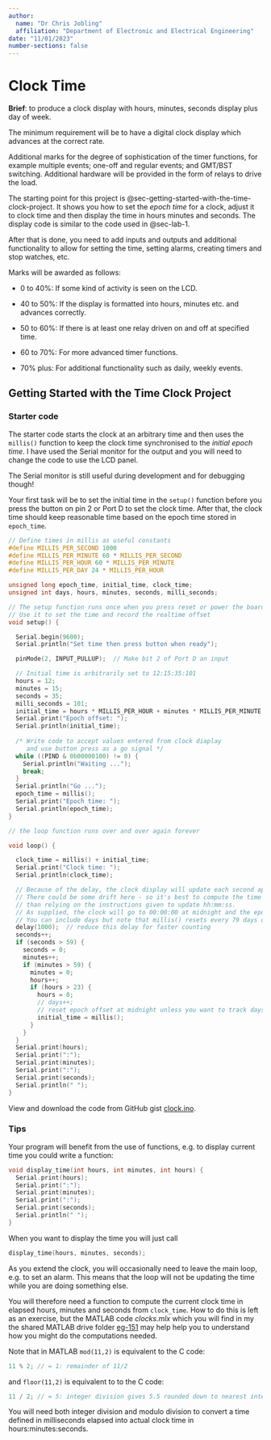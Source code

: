 ```yaml
---
author: 
  name: "Dr Chris Jobling"
  affiliation: "Department of Electronic and Electrical Engineering"
date: "11/01/2023"
number-sections: false
---
```


# Clock Time {#sec-clock-timer}

**Brief**: to produce a clock display with hours, minutes, seconds display plus day of week.

The minimum requirement will be to have a digital clock display which advances at the correct rate.

Additional marks for the degree of sophistication of the timer functions, for example multiple events; one-off and regular events; and GMT/BST switching. Additional hardware will be provided in the form of relays to drive the load.

The starting point for this project is @sec-getting-started-with-the-time-clock-project. It shows you how to set the *epoch time* for a clock, adjust it to clock time and then display the time in hours minutes and seconds. The display code is similar to the code used in @sec-lab-1.

After that is done, you need to add inputs and outputs and additional functionality to allow for setting the time, setting alarms, creating timers and stop watches, etc.

Marks will be awarded as follows:

- 0 to 40%: If some kind of activity is seen on the LCD.

- 40 to 50%: If the display is formatted into hours, minutes etc. and advances correctly.

- 50 to 60%: If there is at least one relay driven on and off at specified time.

- 60 to 70%: For more advanced timer functions.

- 70% plus: For additional functionality such as daily, weekly events.

## Getting Started with the Time Clock Project {#sec-getting-started-with-the-time-clock-project}


### Starter code
The starter code starts the clock at an arbitrary time and then uses the `millis()` function to keep the clock time synchronised to the *initial epoch time*. I have used the Serial monitor for the output and you will need to change the code to use the LCD panel.  

The Serial monitor is still useful during development and for debugging though!

Your first task will be to set the initial time in the `setup()` function before you press the button on pin 2 or Port D to set the clock time. After that, the clock time should keep reasonable time based on the epoch time stored in `epoch_time`.

```c
// Define times in millis as useful constants
#define MILLIS_PER_SECOND 1000
#define MILLIS_PER_MINUTE 60 * MILLIS_PER_SECOND
#define MILLIS_PER_HOUR 60 * MILLIS_PER_MINUTE
#define MILLIS_PER_DAY 24 * MILLIS_PER_HOUR

unsigned long epoch_time, initial_time, clock_time;
unsigned int days, hours, minutes, seconds, milli_seconds;

// The setup function runs once when you press reset or power the board
// Use it to set the time and record the realtime offset
void setup() {

  Serial.begin(9600);
  Serial.println("Set time then press button when ready");

  pinMode(2, INPUT_PULLUP);  // Make bit 2 of Port D an input

  // Initial time is arbitrarily set to 12:15:35:101
  hours = 12;
  minutes = 15;
  seconds = 35;
  milli_seconds = 101;
  initial_time = hours * MILLIS_PER_HOUR + minutes * MILLIS_PER_MINUTE + seconds * MILLIS_PER_SECOND + milli_seconds;
  Serial.print("Epoch offset: ");
  Serial.println(initial_time);
  
  /* Write code to accept values entered from clock diaplay 
     and use button press as a go signal */
  while ((PIND & 0b00000100) != 0) {
    Serial.println("Waiting ...");
    break;
  }
  Serial.println("Go ...");
  epoch_time = millis();
  Serial.print("Epoch time: ");
  Serial.println(epoch_time);
}

// the loop function runs over and over again forever

void loop() {

  clock_time = millis() + initial_time;
  Serial.print("Clock time: ");
  Serial.println(clock_time);

  // Because of the delay, the clock display will update each second approximately.
  // There could be some drift here - so it's best to compute the time rather
  // than relying on the instructions given to update hh:mm:ss.
  // As supplied, the clock will go to 00:00:00 at midnight and the epoch will reset.
  // You can include days but note that millis() resets every 79 days or so.
  delay(1000);  // reduce this delay for faster counting
  seconds++;
  if (seconds > 59) {
    seconds = 0;
    minutes++;
    if (minutes > 59) {
      minutes = 0;
      hours++;
      if (hours > 23) {
        hours = 0;
        // days++;
        // reset epoch offset at midnight unless you want to track days too
        initial_time = millis();
      }
    }
  }
  Serial.print(hours);
  Serial.print(":");
  Serial.print(minutes);
  Serial.print(":");
  Serial.print(seconds);
  Serial.println(" ");
}
```

View and download the code from GitHub gist
[clock.ino](https://gist.github.com/cpjobling/35399e801a4031f184f9830f992978f2).

### Tips

Your program will benefit from the use of functions, e.g. to display current time you could write a function:

```c
void display_time(int hours, int minutes, int hours) {
  Serial.print(hours);
  Serial.print(":");
  Serial.print(minutes);
  Serial.print(":");
  Serial.print(seconds);
  Serial.println(" ");
}
```

When you want to display the time you will just call

```c
display_time(hours, minutes, seconds);
```

As you extend the clock, you will occasionally need to leave the main loop, e.g. to set an alarm. This means that the loop will not be updating the time while you are doing something else.

You will therefore need a function to compute the current clock time in elapsed hours, minutes and seconds from `clock_time`. How to do this is left as an exercise, but the MATLAB code *clocks.mlx* which you will find in my the shared MATLAB drive folder [eg-151](https://drive.matlab.com/sharing/8c2dab30-101e-4072-a96c-2fb9d6e6d114) may help help you to understand how you might do the computations needed.

Note that in MATLAB `mod(11,2)` is equivalent to the C code:
```c
11 % 2; // = 1: remainder of 11/2
```
and `floor(11,2)` is equivalent to to the C code:
```c
11 / 2; // = 5: integer division gives 5.5 rounded down to nearest integer
```

You will need both integer division and modulo division to convert a time defined in milliseconds elapsed into actual clock time in hours:minutes:seconds.
